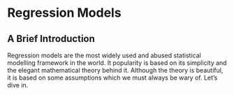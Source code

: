 # Regression Models 


## A Brief Introduction

Regression models are the most widely used and abused statistical modelling framework in the world.  It popularity is based on its simplicity and the elegant mathematical theory behind it.  Although the theory is beautiful, it is based on some assumptions which we must always be wary of.  Let's dive in.

